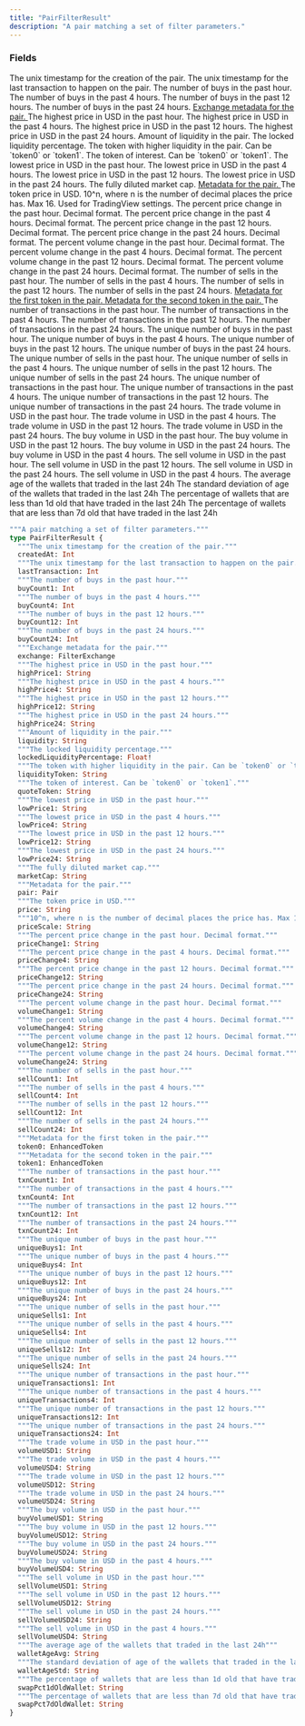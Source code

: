 ```yaml
---
title: "PairFilterResult"
description: "A pair matching a set of filter parameters."
---
```


### Fields

<ResponseField name="createdAt" type="Int">
  The unix timestamp for the creation of the pair.
</ResponseField>

<ResponseField name="lastTransaction" type="Int">
  The unix timestamp for the last transaction to happen on the pair.
</ResponseField>

<ResponseField name="buyCount1" type="Int">
  The number of buys in the past hour.
</ResponseField>

<ResponseField name="buyCount4" type="Int">
  The number of buys in the past 4 hours.
</ResponseField>

<ResponseField name="buyCount12" type="Int">
  The number of buys in the past 12 hours.
</ResponseField>

<ResponseField name="buyCount24" type="Int">
  The number of buys in the past 24 hours.
</ResponseField>

<a href="/api-reference/types/filterexchange">
  <ResponseField name="exchange" type="FilterExchange">
    Exchange metadata for the pair.
  </ResponseField>
</a>

<ResponseField name="highPrice1" type="String">
  The highest price in USD in the past hour.
</ResponseField>

<ResponseField name="highPrice4" type="String">
  The highest price in USD in the past 4 hours.
</ResponseField>

<ResponseField name="highPrice12" type="String">
  The highest price in USD in the past 12 hours.
</ResponseField>

<ResponseField name="highPrice24" type="String">
  The highest price in USD in the past 24 hours.
</ResponseField>

<ResponseField name="liquidity" type="String">
  Amount of liquidity in the pair.
</ResponseField>

<ResponseField name="lockedLiquidityPercentage" type="Float!" required>
  The locked liquidity percentage.
</ResponseField>

<ResponseField name="liquidityToken" type="String">
  The token with higher liquidity in the pair. Can be `token0` or `token1`.
</ResponseField>

<ResponseField name="quoteToken" type="String">
  The token of interest. Can be `token0` or `token1`.
</ResponseField>

<ResponseField name="lowPrice1" type="String">
  The lowest price in USD in the past hour.
</ResponseField>

<ResponseField name="lowPrice4" type="String">
  The lowest price in USD in the past 4 hours.
</ResponseField>

<ResponseField name="lowPrice12" type="String">
  The lowest price in USD in the past 12 hours.
</ResponseField>

<ResponseField name="lowPrice24" type="String">
  The lowest price in USD in the past 24 hours.
</ResponseField>

<ResponseField name="marketCap" type="String">
  The fully diluted market cap.
</ResponseField>

<a href="/api-reference/types/pair">
  <ResponseField name="pair" type="Pair">
    Metadata for the pair.
  </ResponseField>
</a>

<ResponseField name="price" type="String">
  The token price in USD.
</ResponseField>

<ResponseField name="priceScale" type="String">
  10^n, where n is the number of decimal places the price has. Max 16. Used for TradingView settings.
</ResponseField>

<ResponseField name="priceChange1" type="String">
  The percent price change in the past hour. Decimal format.
</ResponseField>

<ResponseField name="priceChange4" type="String">
  The percent price change in the past 4 hours. Decimal format.
</ResponseField>

<ResponseField name="priceChange12" type="String">
  The percent price change in the past 12 hours. Decimal format.
</ResponseField>

<ResponseField name="priceChange24" type="String">
  The percent price change in the past 24 hours. Decimal format.
</ResponseField>

<ResponseField name="volumeChange1" type="String">
  The percent volume change in the past hour. Decimal format.
</ResponseField>

<ResponseField name="volumeChange4" type="String">
  The percent volume change in the past 4 hours. Decimal format.
</ResponseField>

<ResponseField name="volumeChange12" type="String">
  The percent volume change in the past 12 hours. Decimal format.
</ResponseField>

<ResponseField name="volumeChange24" type="String">
  The percent volume change in the past 24 hours. Decimal format.
</ResponseField>

<ResponseField name="sellCount1" type="Int">
  The number of sells in the past hour.
</ResponseField>

<ResponseField name="sellCount4" type="Int">
  The number of sells in the past 4 hours.
</ResponseField>

<ResponseField name="sellCount12" type="Int">
  The number of sells in the past 12 hours.
</ResponseField>

<ResponseField name="sellCount24" type="Int">
  The number of sells in the past 24 hours.
</ResponseField>

<a href="/api-reference/types/enhancedtoken">
  <ResponseField name="token0" type="EnhancedToken">
    Metadata for the first token in the pair.
  </ResponseField>
</a>

<a href="/api-reference/types/enhancedtoken">
  <ResponseField name="token1" type="EnhancedToken">
    Metadata for the second token in the pair.
  </ResponseField>
</a>

<ResponseField name="txnCount1" type="Int">
  The number of transactions in the past hour.
</ResponseField>

<ResponseField name="txnCount4" type="Int">
  The number of transactions in the past 4 hours.
</ResponseField>

<ResponseField name="txnCount12" type="Int">
  The number of transactions in the past 12 hours.
</ResponseField>

<ResponseField name="txnCount24" type="Int">
  The number of transactions in the past 24 hours.
</ResponseField>

<ResponseField name="uniqueBuys1" type="Int">
  The unique number of buys in the past hour.
</ResponseField>

<ResponseField name="uniqueBuys4" type="Int">
  The unique number of buys in the past 4 hours.
</ResponseField>

<ResponseField name="uniqueBuys12" type="Int">
  The unique number of buys in the past 12 hours.
</ResponseField>

<ResponseField name="uniqueBuys24" type="Int">
  The unique number of buys in the past 24 hours.
</ResponseField>

<ResponseField name="uniqueSells1" type="Int">
  The unique number of sells in the past hour.
</ResponseField>

<ResponseField name="uniqueSells4" type="Int">
  The unique number of sells in the past 4 hours.
</ResponseField>

<ResponseField name="uniqueSells12" type="Int">
  The unique number of sells in the past 12 hours.
</ResponseField>

<ResponseField name="uniqueSells24" type="Int">
  The unique number of sells in the past 24 hours.
</ResponseField>

<ResponseField name="uniqueTransactions1" type="Int">
  The unique number of transactions in the past hour.
</ResponseField>

<ResponseField name="uniqueTransactions4" type="Int">
  The unique number of transactions in the past 4 hours.
</ResponseField>

<ResponseField name="uniqueTransactions12" type="Int">
  The unique number of transactions in the past 12 hours.
</ResponseField>

<ResponseField name="uniqueTransactions24" type="Int">
  The unique number of transactions in the past 24 hours.
</ResponseField>

<ResponseField name="volumeUSD1" type="String">
  The trade volume in USD in the past hour.
</ResponseField>

<ResponseField name="volumeUSD4" type="String">
  The trade volume in USD in the past 4 hours.
</ResponseField>

<ResponseField name="volumeUSD12" type="String">
  The trade volume in USD in the past 12 hours.
</ResponseField>

<ResponseField name="volumeUSD24" type="String">
  The trade volume in USD in the past 24 hours.
</ResponseField>

<ResponseField name="buyVolumeUSD1" type="String">
  The buy volume in USD in the past hour.
</ResponseField>

<ResponseField name="buyVolumeUSD12" type="String">
  The buy volume in USD in the past 12 hours.
</ResponseField>

<ResponseField name="buyVolumeUSD24" type="String">
  The buy volume in USD in the past 24 hours.
</ResponseField>

<ResponseField name="buyVolumeUSD4" type="String">
  The buy volume in USD in the past 4 hours.
</ResponseField>

<ResponseField name="sellVolumeUSD1" type="String">
  The sell volume in USD in the past hour.
</ResponseField>

<ResponseField name="sellVolumeUSD12" type="String">
  The sell volume in USD in the past 12 hours.
</ResponseField>

<ResponseField name="sellVolumeUSD24" type="String">
  The sell volume in USD in the past 24 hours.
</ResponseField>

<ResponseField name="sellVolumeUSD4" type="String">
  The sell volume in USD in the past 4 hours.
</ResponseField>

<ResponseField name="walletAgeAvg" type="String">
  The average age of the wallets that traded in the last 24h
</ResponseField>

<ResponseField name="walletAgeStd" type="String">
  The standard deviation of age of the wallets that traded in the last 24h
</ResponseField>

<ResponseField name="swapPct1dOldWallet" type="String">
  The percentage of wallets that are less than 1d old that have traded in the last 24h
</ResponseField>

<ResponseField name="swapPct7dOldWallet" type="String">
  The percentage of wallets that are less than 7d old that have traded in the last 24h
</ResponseField>


```graphql PairFilterResult
"""A pair matching a set of filter parameters."""
type PairFilterResult {
  """The unix timestamp for the creation of the pair."""
  createdAt: Int
  """The unix timestamp for the last transaction to happen on the pair."""
  lastTransaction: Int
  """The number of buys in the past hour."""
  buyCount1: Int
  """The number of buys in the past 4 hours."""
  buyCount4: Int
  """The number of buys in the past 12 hours."""
  buyCount12: Int
  """The number of buys in the past 24 hours."""
  buyCount24: Int
  """Exchange metadata for the pair."""
  exchange: FilterExchange
  """The highest price in USD in the past hour."""
  highPrice1: String
  """The highest price in USD in the past 4 hours."""
  highPrice4: String
  """The highest price in USD in the past 12 hours."""
  highPrice12: String
  """The highest price in USD in the past 24 hours."""
  highPrice24: String
  """Amount of liquidity in the pair."""
  liquidity: String
  """The locked liquidity percentage."""
  lockedLiquidityPercentage: Float!
  """The token with higher liquidity in the pair. Can be `token0` or `token1`."""
  liquidityToken: String
  """The token of interest. Can be `token0` or `token1`."""
  quoteToken: String
  """The lowest price in USD in the past hour."""
  lowPrice1: String
  """The lowest price in USD in the past 4 hours."""
  lowPrice4: String
  """The lowest price in USD in the past 12 hours."""
  lowPrice12: String
  """The lowest price in USD in the past 24 hours."""
  lowPrice24: String
  """The fully diluted market cap."""
  marketCap: String
  """Metadata for the pair."""
  pair: Pair
  """The token price in USD."""
  price: String
  """10^n, where n is the number of decimal places the price has. Max 16. Used for TradingView settings."""
  priceScale: String
  """The percent price change in the past hour. Decimal format."""
  priceChange1: String
  """The percent price change in the past 4 hours. Decimal format."""
  priceChange4: String
  """The percent price change in the past 12 hours. Decimal format."""
  priceChange12: String
  """The percent price change in the past 24 hours. Decimal format."""
  priceChange24: String
  """The percent volume change in the past hour. Decimal format."""
  volumeChange1: String
  """The percent volume change in the past 4 hours. Decimal format."""
  volumeChange4: String
  """The percent volume change in the past 12 hours. Decimal format."""
  volumeChange12: String
  """The percent volume change in the past 24 hours. Decimal format."""
  volumeChange24: String
  """The number of sells in the past hour."""
  sellCount1: Int
  """The number of sells in the past 4 hours."""
  sellCount4: Int
  """The number of sells in the past 12 hours."""
  sellCount12: Int
  """The number of sells in the past 24 hours."""
  sellCount24: Int
  """Metadata for the first token in the pair."""
  token0: EnhancedToken
  """Metadata for the second token in the pair."""
  token1: EnhancedToken
  """The number of transactions in the past hour."""
  txnCount1: Int
  """The number of transactions in the past 4 hours."""
  txnCount4: Int
  """The number of transactions in the past 12 hours."""
  txnCount12: Int
  """The number of transactions in the past 24 hours."""
  txnCount24: Int
  """The unique number of buys in the past hour."""
  uniqueBuys1: Int
  """The unique number of buys in the past 4 hours."""
  uniqueBuys4: Int
  """The unique number of buys in the past 12 hours."""
  uniqueBuys12: Int
  """The unique number of buys in the past 24 hours."""
  uniqueBuys24: Int
  """The unique number of sells in the past hour."""
  uniqueSells1: Int
  """The unique number of sells in the past 4 hours."""
  uniqueSells4: Int
  """The unique number of sells in the past 12 hours."""
  uniqueSells12: Int
  """The unique number of sells in the past 24 hours."""
  uniqueSells24: Int
  """The unique number of transactions in the past hour."""
  uniqueTransactions1: Int
  """The unique number of transactions in the past 4 hours."""
  uniqueTransactions4: Int
  """The unique number of transactions in the past 12 hours."""
  uniqueTransactions12: Int
  """The unique number of transactions in the past 24 hours."""
  uniqueTransactions24: Int
  """The trade volume in USD in the past hour."""
  volumeUSD1: String
  """The trade volume in USD in the past 4 hours."""
  volumeUSD4: String
  """The trade volume in USD in the past 12 hours."""
  volumeUSD12: String
  """The trade volume in USD in the past 24 hours."""
  volumeUSD24: String
  """The buy volume in USD in the past hour."""
  buyVolumeUSD1: String
  """The buy volume in USD in the past 12 hours."""
  buyVolumeUSD12: String
  """The buy volume in USD in the past 24 hours."""
  buyVolumeUSD24: String
  """The buy volume in USD in the past 4 hours."""
  buyVolumeUSD4: String
  """The sell volume in USD in the past hour."""
  sellVolumeUSD1: String
  """The sell volume in USD in the past 12 hours."""
  sellVolumeUSD12: String
  """The sell volume in USD in the past 24 hours."""
  sellVolumeUSD24: String
  """The sell volume in USD in the past 4 hours."""
  sellVolumeUSD4: String
  """The average age of the wallets that traded in the last 24h"""
  walletAgeAvg: String
  """The standard deviation of age of the wallets that traded in the last 24h"""
  walletAgeStd: String
  """The percentage of wallets that are less than 1d old that have traded in the last 24h"""
  swapPct1dOldWallet: String
  """The percentage of wallets that are less than 7d old that have traded in the last 24h"""
  swapPct7dOldWallet: String
}
```
